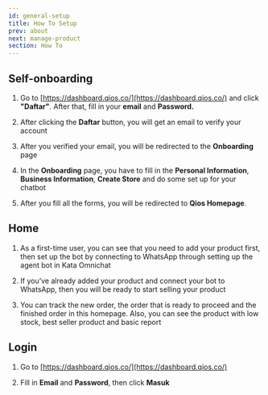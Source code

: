 ```yaml
---
id: general-setup
title: How To Setup
prev: about
next: manage-product
section: How To
---
```


<YoutubeEmbedWrapper>
  <YoutubeEmbed
    id="eFWbrAObOXg"
    params="v=eFWbrAObOXg&list=PLy86Ve1I7c3iZrOzmqE16D0ZVIjoDFRQw"
    title="Qios: How to Setup"
  />
</YoutubeEmbedWrapper>

## Self-onboarding

<ImageWrapper>
  <FigureImage
    src="/assets/images/products/qios/image1.webp"
    alt="Qios Illustration"
    naturalWidth={2112}
    naturalHeight={1305}
    caption={{ title: 'Figure 1.', description: 'Qios Sign Up Page' }}
  />
</ImageWrapper>

1. Go to [https://dashboard.qios.co/](https://dashboard.qios.co/) and click **"Daftar"**. After that, fill in your **email** and **Password.**

2. After clicking the **Daftar** button, you will get an email to verify your account

3. After you verified your email, you will be redirected to the **Onboarding** page

4. In the **Onboarding** page, you have to fill in the **Personal Information**, **Business Information**, **Create Store** and do some set up for your chatbot

<ImageWrapper>
  <FigureImage
    src="/assets/images/products/qios/image2.webp"
    alt="Qios Illustration"
    naturalWidth={2112}
    naturalHeight={1713}
    caption={{ title: 'Figure 2.', description: 'Qios Self-Onboarding Step: Tentang Bisnis Kamu' }}
  />
</ImageWrapper>

<ImageWrapper>
  <FigureImage
    src="/assets/images/products/qios/image3.webp"
    alt="Qios Illustration"
    naturalWidth={2112}
    naturalHeight={2106}
    caption={{ title: 'Figure 3.', description: 'Qios Self-Onboarding Step: Buat Toko Pertamamu' }}
  />
</ImageWrapper>

5. After you fill all the forms, you will be redirected to **Qios Homepage**.

## Home

<ImageWrapper>
  <FigureImage
    src="/assets/images/products/qios/image4.webp"
    alt="Qios Illustration"
    naturalWidth={2112}
    naturalHeight={1353}
    caption={{ title: 'Figure 4.', description: 'Qios Home Page' }}
  />
</ImageWrapper>

1. As a first-time user, you can see that you need to add your product first, then set up the bot by connecting to WhatsApp through setting up the agent bot in Kata Omnichat

2. If you’ve already added your product and connect your bot to WhatsApp, then you will be ready to start selling your product

3. You can track the new order, the order that is ready to proceed and the finished order in this homepage. Also, you can see the product with low stock, best seller product and basic report

## Login

<ImageWrapper>
  <FigureImage
    src="/assets/images/products/qios/image5.webp"
    alt="Qios Illustration"
    naturalWidth={2112}
    naturalHeight={1305}
    caption={{ title: 'Figure 5.', description: 'Login to Qios' }}
  />
</ImageWrapper>

1. Go to [https://dashboard.qios.co/](https://dashboard.qios.co/)

2. Fill in **Email** and **Password**, then click **Masuk**

